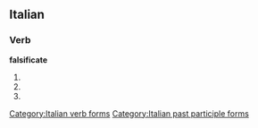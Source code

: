 ==Italian==

===Verb===
'''falsificate'''

# {{form of|[[second-person|Second-person]] [[plural]] [[present tense]]|falsificare|lang=Italian}}
# {{form of|Second-person plural [[imperative]]|falsificare|lang=Italian}}
# {{form of|[[feminine|Feminine]] plural|falsificato}}

[[Category:Italian verb forms]]
[[Category:Italian past participle forms]]